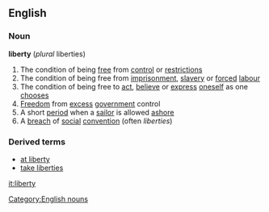 ==English==
===Noun===
'''liberty''' (''plural'' liberties)
#The condition of being [[free]] from [[control]] or [[restriction]]s
#The condition of being free from [[imprisonment]], [[slavery]] or [[force]]d [[labour]]
#The condition of being free to [[act]], [[believe]] or [[express]] [[oneself]] as one [[choose]]s
#[[Freedom]] from [[excess]] [[government]] control
#A short [[period]] when a [[sailor]] is allowed [[ashore]]
#A [[breach]] of [[social]] [[convention]] (often ''liberties'')
===Derived terms===
*[[at liberty]]
*[[take liberties]]
[[Category:English nouns]]

[[it:liberty]]